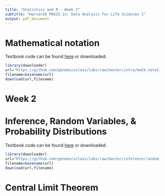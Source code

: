 ```yaml
---
title: "Statistics and R - Week 2"
subtitle: "HarvardX PH525.1x: Data Analysis for Life Sciences 1"
output: pdf_document
---
```

# Mathematical notation

Textbook code can be found [here](https://github.com/genomicsclass/labs/blob/master/intro/math_notation.Rmd) or downloaded:
```r
library(downloader)
url="https://github.com/genomicsclass/labs/raw/master/intro/math_notation.Rmd"
filename=basename(url)
download(url,filename)
```

# Week 2

# Inference, Random Variables, & Probability Distributions

Textbook code can be found [here](https://github.com/genomicsclass/labs/blob/master/inference/random_variables.Rmd) or downloaded:
```r
library(downloader)
url="https://github.com/genomicsclass/labs/raw/master/inference/random_variables.Rmd"
filename=basename(url)
download(url,filename)
```

# Central Limit Theorem
